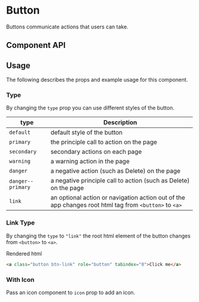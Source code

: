 

# Button

Buttons communicate actions that users can take.

<Canvas>
  <Story id="ui-components-ui-button-button-stories-js--default-story" />
</Canvas>

## Component API

<ArgsTable of={Button} />

## Usage

The following describes the props and example usage for this component.

### Type

By changing the `type` prop you can use different styles of the button.

| type              | Description                                                                                           |
| ----------------- | ----------------------------------------------------------------------------------------------------- |
| `default`         | default style of the button                                                                           |
| `primary`         | the principle call to action on the page                                                              |
| `secondary`       | secondary actions on each page                                                                        |
| `warning`         | a warning action in the page                                                                          |
| `danger`          | a negative action (such as Delete) on the page                                                        |
| `danger--primary` | a negative principle call to action (such as Delete) on the page                                      |
| `link`            | an optional action or navigation action out of the app changes root html tag from `<button>` to `<a>` |

<Canvas>
  <Story id="ui-components-ui-button-button-stories-js--types" />
</Canvas>

### Link Type

By changing the `type` to `"link"` the root html element of the button changes from `<button>` to `<a>`.

Rendered html

```html
<a class="button btn-link" role="button" tabindex="0">Click me</a>
```

<Canvas>
  <Story id="ui-components-ui-button-button-stories-js--link-type" />
</Canvas>

### With Icon

Pass an icon component to `icon` prop to add an icon.

<Canvas>
  <Story id="ui-components-ui-button-button-stories-js--with-icon" />
</Canvas>
